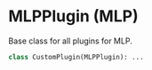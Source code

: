 
# MLPPlugin (MLP)

Base class for all plugins for MLP.

```python copy
class CustomPlugin(MLPPlugin): ...
```
